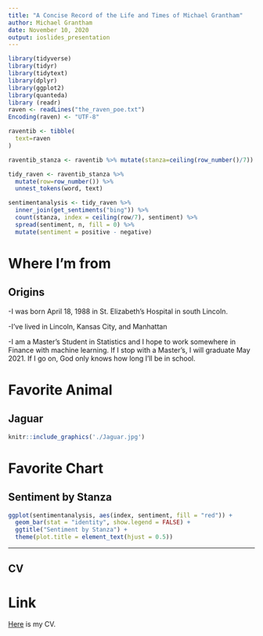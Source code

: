 ```yaml
---
title: "A Concise Record of the Life and Times of Michael Grantham"
author: Michael Grantham
date: November 10, 2020
output: ioslides_presentation
---
```


```r
library(tidyverse)
library(tidyr)
library(tidytext)
library(dplyr)
library(ggplot2)
library(quanteda)
library (readr)
raven <- readLines("the_raven_poe.txt")
Encoding(raven) <- "UTF-8"

raventib <- tibble(
  text=raven
)

raventib_stanza <- raventib %>% mutate(stanza=ceiling(row_number()/7))

tidy_raven <- raventib_stanza %>%
  mutate(row=row_number()) %>%
  unnest_tokens(word, text)

sentimentanalysis <- tidy_raven %>%
  inner_join(get_sentiments("bing")) %>%
  count(stanza, index = ceiling(row/7), sentiment) %>%
  spread(sentiment, n, fill = 0) %>%
  mutate(sentiment = positive - negative)
```


# Where I'm from

## Origins

-I was born April 18, 1988 in St. Elizabeth's Hospital in south Lincoln.

-I've lived in Lincoln, Kansas City, and Manhattan

-I am a Master's Student in Statistics and I hope to work somewhere in Finance with machine learning. If I stop with a Master's, I will graduate May 2021. If I go on, God only knows how long I'll be in school.


# Favorite Animal

## Jaguar

```r
knitr::include_graphics('./Jaguar.jpg')
```

# Favorite Chart

## Sentiment by Stanza

```r

ggplot(sentimentanalysis, aes(index, sentiment, fill = "red")) +
  geom_bar(stat = "identity", show.legend = FALSE) +
  ggtitle("Sentiment by Stanza") +
  theme(plot.title = element_text(hjust = 0.5))
```

---


## CV

# Link

[Here](Simple_CV.pdf) is my CV.
